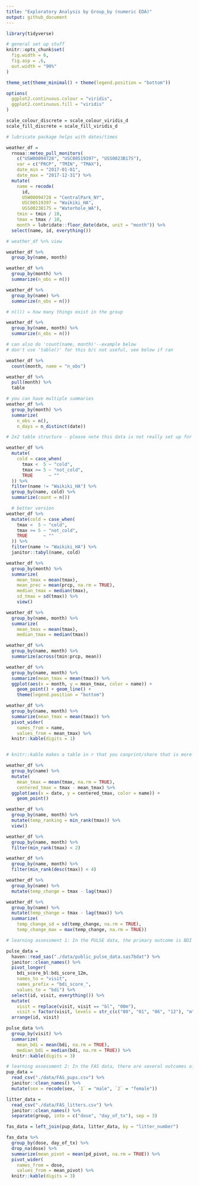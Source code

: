 ```yaml
---
title: "Exploratory Analysis by Group_by (numeric EDA)"
output: github_document
---
```


```r
library(tidyverse)

# general set up stuff
knitr::opts_chunk$set(
  fig.width = 6,
  fig.asp = .6,
  out.width = "90%"
)

theme_set(theme_minimal() + theme(legend.position = "bottom"))

options(
  ggplot2.continuous.colour = "viridis",
  ggplot2.continuous.fill = "viridis"
)

scale_colour_discrete = scale_colour_viridis_d
scale_fill_discrete = scale_fill_viridis_d
```

```r
# lubricate package helps with dates/times

weather_df =  
  rnoaa::meteo_pull_monitors(
    c("USW00094728", "USC00519397", "USS0023B17S"),
    var = c("PRCP", "TMIN", "TMAX"), 
    date_min = "2017-01-01",
    date_max = "2017-12-31") %>%
  mutate(
    name = recode(
      id, 
      USW00094728 = "CentralPark_NY", 
      USC00519397 = "Waikiki_HA",
      USS0023B17S = "Waterhole_WA"),
    tmin = tmin / 10,
    tmax = tmax / 10,
    month = lubridate::floor_date(date, unit = "month")) %>%
  select(name, id, everything())

# weather_df %>% view
```

```r
weather_df %>%
  group_by(name, month)

weather_df %>%
  group_by(month) %>%
  summarize(n_obs = n())

weather_df %>%
  group_by(name) %>%
  summarize(n_obs = n())

# n(()) = how many things exist in the group

weather_df %>%
  group_by(name, month) %>%
  summarize(n_obs = n())

# can also do 'count(name, month)'--example below
# don't use 'table()' for this b/c not useful, see below if ran
```

```r
weather_df %>%
  count(month, name = "n_obs")
```

```r
weather_df %>%
  pull(month) %>% 
  table
```

```r
# you can have multiple summaries
weather_df %>%
  group_by(month) %>%
  summarize(
    n_obs = n(),
    n_days = n_distinct(date))
```

```r
# 2x2 table structure - please note this data is not really set up for it, pivoted wider could help (less tidy but more human-readable)

weather_df %>% 
  mutate(
    cold = case_when(
      tmax <  5 ~ "cold",
      tmax >= 5 ~ "not_cold",
      TRUE      ~ ""
  )) %>% 
  filter(name != "Waikiki_HA") %>% 
  group_by(name, cold) %>% 
  summarize(count = n())

  # better version
weather_df %>% 
  mutate(cold = case_when(
    tmax <  5 ~ "cold",
    tmax >= 5 ~ "not_cold",
    TRUE      ~ ""
  )) %>% 
  filter(name != "Waikiki_HA") %>% 
  janitor::tabyl(name, cold)
```

```r
weather_df %>%
  group_by(month) %>%
  summarize(
    mean_tmax = mean(tmax),
    mean_prec = mean(prcp, na.rm = TRUE),
    median_tmax = median(tmax),
    sd_tmax = sd(tmax)) %>%
    view()

weather_df %>%
  group_by(name, month) %>%
  summarize(
    mean_tmax = mean(tmax),
    median_tmax = median(tmax))

weather_df %>%
  group_by(name, month) %>%
  summarize(across(tmin:prcp, mean))
```

```r
weather_df %>%
  group_by(name, month) %>%
  summarize(mean_tmax = mean(tmax)) %>%
  ggplot(aes(x = month, y = mean_tmax, color = name)) + 
    geom_point() + geom_line() + 
    theme(legend.position = "bottom")
```

```r
weather_df %>%
  group_by(name, month) %>%
  summarize(mean_tmax = mean(tmax)) %>% 
  pivot_wider(
    names_from = name,
    values_from = mean_tmax) %>% 
  knitr::kable(digits = 1)


# knitr::kable makes a table in r that you canprint/share that is more digestable
```

```r
weather_df %>%
  group_by(name) %>%
  mutate(
    mean_tmax = mean(tmax, na.rm = TRUE),
    centered_tmax = tmax - mean_tmax) %>% 
  ggplot(aes(x = date, y = centered_tmax, color = name)) + 
    geom_point() 
```
    
    
```r
weather_df %>%
  group_by(name, month) %>%
  mutate(temp_ranking = min_rank(tmax)) %>%
  view()

weather_df %>%
  group_by(name, month) %>%
  filter(min_rank(tmax) < 2)

weather_df %>%
  group_by(name, month) %>%
  filter(min_rank(desc(tmax)) < 4)

weather_df %>%
  group_by(name) %>%
  mutate(temp_change = tmax - lag(tmax))

weather_df %>%
  group_by(name) %>%
  mutate(temp_change = tmax - lag(tmax)) %>%
  summarize(
    temp_change_sd = sd(temp_change, na.rm = TRUE),
    temp_change_max = max(temp_change, na.rm = TRUE))
```

```r
# learning assessment 1: In the PULSE data, the primary outcome is BDI score; it’s observed over follow-up visits, and we might ask if the typical BDI score values are roughly similar at each. Try to write a code chunk that imports, cleans, and summarizes the PULSE data to examine the mean and median at each visit. Export the results of this in a reader-friendly format.

pulse_data = 
  haven::read_sas("./data/public_pulse_data.sas7bdat") %>%
  janitor::clean_names() %>%
  pivot_longer(
    bdi_score_bl:bdi_score_12m,
    names_to = "visit", 
    names_prefix = "bdi_score_",
    values_to = "bdi") %>%
  select(id, visit, everything()) %>%
  mutate(
    visit = replace(visit, visit == "bl", "00m"),
    visit = factor(visit, levels = str_c(c("00", "01", "06", "12"), "m"))) %>%
  arrange(id, visit)

pulse_data %>% 
  group_by(visit) %>% 
  summarize(
    mean_bdi = mean(bdi, na.rm = TRUE),
    median_bdi = median(bdi, na.rm = TRUE)) %>% 
  knitr::kable(digits = 3)

# learning assessment 2: In the FAS data, there are several outcomes of interest; for now, focus on post-natal day on which a pup is able to pivot. Two predictors of interest are the dose level and the day of treatment. Produce a reader-friendly table that quantifies the possible associations between dose, day of treatment, and the ability to pivot.
pup_data = 
  read_csv("./data/FAS_pups.csv") %>%
  janitor::clean_names() %>%
  mutate(sex = recode(sex, `1` = "male", `2` = "female")) 

litter_data = 
  read_csv("./data/FAS_litters.csv") %>%
  janitor::clean_names() %>%
  separate(group, into = c("dose", "day_of_tx"), sep = 3)

fas_data = left_join(pup_data, litter_data, by = "litter_number") 

fas_data %>% 
  group_by(dose, day_of_tx) %>% 
  drop_na(dose) %>% 
  summarize(mean_pivot = mean(pd_pivot, na.rm = TRUE)) %>% 
  pivot_wider(
    names_from = dose, 
    values_from = mean_pivot) %>% 
  knitr::kable(digits = 3)

```


